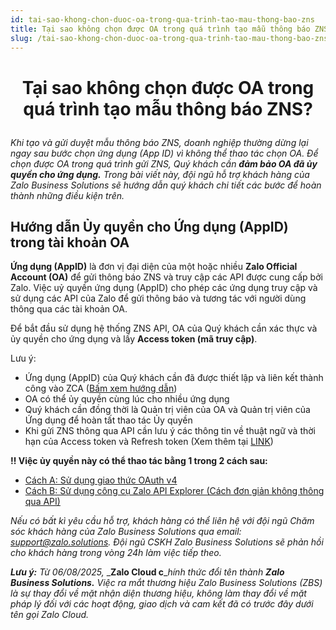 ```yaml
---
id: tai-sao-khong-chon-duoc-oa-trong-qua-trinh-tao-mau-thong-bao-zns
title: Tại sao không chọn được OA trong quá trình tạo mẫu thông báo ZNS?
slug: /tai-sao-khong-chon-duoc-oa-trong-qua-trinh-tao-mau-thong-bao-zns
---
```


# <p align="center">Tại sao không chọn được OA trong quá trình tạo mẫu thông báo ZNS?</p>


_Khi tạo và gửi duyệt mẫu thông báo ZNS, doanh nghiệp thường dừng lại ngay sau bước chọn ứng dụng (App ID) vì không thể thao tác chọn OA. Để chọn được OA trong quá trình gửi ZNS, Quý khách cần **đảm bảo OA đã ủy quyền cho ứng dụng.** Trong bài viết này, đội ngũ hỗ trợ khách hàng của Zalo Business Solutions sẽ hướng dẫn quý khách chi tiết các bước để hoàn thành những điều kiện trên._

## Hướng dẫn Ủy quyền cho Ứng dụng (AppID) trong tài khoản OA

**Ứng dụng (AppID)** là đơn vị đại diện của một hoặc nhiều **Zalo Official Account (OA)** để gửi thông báo ZNS và truy cập các API được cung cấp bởi Zalo. Việc uỷ quyền ứng dụng (AppID) cho phép các ứng dụng truy cập và sử dụng các API của Zalo để gửi thông báo và tương tác với người dùng thông qua các tài khoản OA.

Để bắt đầu sử dụng hệ thống ZNS API, OA của Quý khách cần xác thực và ủy quyền cho ứng dụng và lấy **Access token (mã truy cập)**.

Lưu ý:

*   Ứng dụng (AppID) của Quý khách cần đã được thiết lập và liên kết thành công vào ZCA ([Bấm xem hướng dẫn](https://zalo.cloud/zns/guidelines/huong-dan-lien-ket-ung-dung-appid-vao-tai-khoan-zalo-cloud-account-zca#3-li%C3%AAn-k%E1%BA%BFt-%E1%BB%A9ng-d%E1%BB%A5ng-appid-v%E1%BB%9Bi-t%C3%A0i-kho%E1%BA%A3n-zalo-cloud-account-zca))
*   OA có thể ủy quyền cùng lúc cho nhiều ứng dụng
*   Quý khách cần đồng thời là Quản trị viên của OA và Quản trị viên của Ứng dụng để hoàn tất thao tác Ủy quyền
*   Khi gửi ZNS thông qua API cần lưu ý các thông tin về thuật ngữ và thời hạn của Access token và Refresh token (Xem thêm tại [LINK](https://developers.zalo.me/docs/official-account/bat-dau/xac-thuc-va-uy-quyen-cho-ung-dung-new))

**‼️ Việc ủy quyền này có thể thao tác bằng 1 trong 2 cách sau:**

*   [Cách A: Sử dụng giao thức OAuth v4](https://zalo.cloud/zns/guidelines/huong-dan-lien-ket-zalo-oa-vao-tai-khoan-zca-va-uy-quyen-cho-ung-dung-appid#c%C3%A1ch-1-s%E1%BB%AD-d%E1%BB%A5ng-giao-th%E1%BB%A9c-oauth-v4)
*   [Cách B: Sử dụng công cụ Zalo API Explorer (Cách đơn giản không thông qua API)](https://zalo.cloud/zns/guidelines/huong-dan-lien-ket-zalo-oa-vao-tai-khoan-zca-va-uy-quyen-cho-ung-dung-appid#c%C3%A1ch-2-s%E1%BB%AD-d%E1%BB%A5ng-c%C3%B4ng-c%E1%BB%A5-zalo-api-explorer-c%C3%A1ch-%C4%91%C6%A1n-gi%E1%BA%A3n-kh%C3%B4ng-th%C3%B4ng-qua-api)

_Nếu có bất kì yêu cầu hỗ trợ, khách hàng có thể liên hệ với đội ngũ Chăm sóc khách hàng của Zalo Business Solutions qua email:_ [_support@zalo.solutions_](mailto:support@zalo.solutions)_. Đội ngũ CSKH Zalo Business Solutions sẽ phản hồi cho khách hàng trong vòng 24h làm việc tiếp theo._

_**Lưu ý:**_ _Từ 06/08/2025,_ _**Zalo Cloud c**__hính thức đổi tên thành_ _**Zalo Business Solutions.**_ _Việc ra mắt thương hiệu Zalo Business Solutions (ZBS) là sự thay đổi về mặt nhận diện thương hiệu, không làm thay đổi về mặt pháp lý đối với các hoạt động, giao dịch và cam kết đã có trước đây dưới tên gọi Zalo Cloud._
